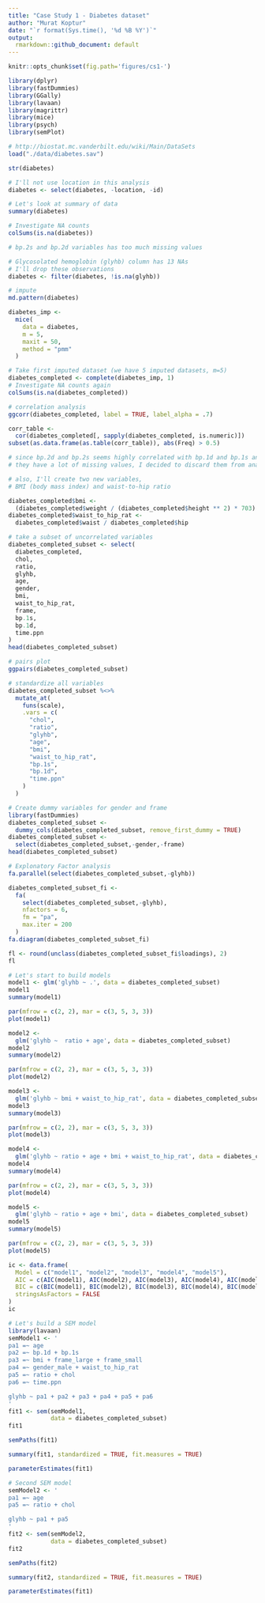 ```yaml
---
title: "Case Study 1 - Diabetes dataset"
author: "Murat Koptur"
date: "`r format(Sys.time(), '%d %B %Y')`"
output:
  rmarkdown::github_document: default
---
```


```r
knitr::opts_chunk$set(fig.path='figures/cs1-')
```

```r
library(dplyr)
library(fastDummies)
library(GGally)
library(lavaan)
library(magrittr)
library(mice)
library(psych)
library(semPlot)
```

```r
# http://biostat.mc.vanderbilt.edu/wiki/Main/DataSets
load("./data/diabetes.sav")
```

```r
str(diabetes)
```

```r
# I'll not use location in this analysis
diabetes <- select(diabetes, -location, -id)
```

```r
# Let's look at summary of data
summary(diabetes)
```

```r
# Investigate NA counts
colSums(is.na(diabetes))
```

```r
# bp.2s and bp.2d variables has too much missing values

# Glycosolated hemoglobin (glyhb) column has 13 NAs
# I'll drop these observations
diabetes <- filter(diabetes, !is.na(glyhb))
```

```r
# impute 
md.pattern(diabetes)
```

```r
diabetes_imp <-
  mice(
    data = diabetes,
    m = 5,
    maxit = 50,
    method = "pmm"
  )
```

```r
# Take first imputed dataset (we have 5 imputed datasets, m=5)
diabetes_completed <- complete(diabetes_imp, 1)
# Investigate NA counts again
colSums(is.na(diabetes_completed))
```

```r
# correlation analysis
ggcorr(diabetes_completed, label = TRUE, label_alpha = .7)
```

```r
corr_table <-
  cor(diabetes_completed[, sapply(diabetes_completed, is.numeric)])
subset(as.data.frame(as.table(corr_table)), abs(Freq) > 0.5)
```

```r
# since bp.2d and bp.2s seems highly correlated with bp.1d and bp.1s and 
# they have a lot of missing values, I decided to discard them from analysis 

# also, I'll create two new variables,
# BMI (body mass index) and waist-to-hip ratio

diabetes_completed$bmi <-
  (diabetes_completed$weight / (diabetes_completed$height ** 2) * 703)
diabetes_completed$waist_to_hip_rat <-
  diabetes_completed$waist / diabetes_completed$hip

# take a subset of uncorrelated variables
diabetes_completed_subset <- select(
  diabetes_completed,
  chol,
  ratio,
  glyhb,
  age,
  gender,
  bmi,
  waist_to_hip_rat,
  frame,
  bp.1s,
  bp.1d,
  time.ppn
)
head(diabetes_completed_subset)
```

```r
# pairs plot
ggpairs(diabetes_completed_subset)
```

```r
# standardize all variables
diabetes_completed_subset %<>%
  mutate_at(
    funs(scale),
    .vars = c(
      "chol",
      "ratio",
      "glyhb",
      "age",
      "bmi",
      "waist_to_hip_rat",
      "bp.1s",
      "bp.1d",
      "time.ppn"
    )
  )
```

```r
# Create dummy variables for gender and frame
library(fastDummies)
diabetes_completed_subset <-
  dummy_cols(diabetes_completed_subset, remove_first_dummy = TRUE)
diabetes_completed_subset <-
  select(diabetes_completed_subset,-gender,-frame)
head(diabetes_completed_subset)
```

```r
# Explonatory Factor analysis
fa.parallel(select(diabetes_completed_subset,-glyhb))
```

```r
diabetes_completed_subset_fi <-
  fa(
    select(diabetes_completed_subset,-glyhb),
    nfactors = 6,
    fm = "pa",
    max.iter = 200
  )
fa.diagram(diabetes_completed_subset_fi)
```

```r
fl <- round(unclass(diabetes_completed_subset_fi$loadings), 2)
fl
```

```r
# Let's start to build models
model1 <- glm('glyhb ~ .', data = diabetes_completed_subset)
model1
summary(model1)
```

```r
par(mfrow = c(2, 2), mar = c(3, 5, 3, 3))
plot(model1)
```

```r
model2 <-
  glm('glyhb ~  ratio + age', data = diabetes_completed_subset)
model2
summary(model2)

par(mfrow = c(2, 2), mar = c(3, 5, 3, 3))
plot(model2)
```

```r
model3 <-
  glm('glyhb ~ bmi + waist_to_hip_rat', data = diabetes_completed_subset)
model3
summary(model3)

par(mfrow = c(2, 2), mar = c(3, 5, 3, 3))
plot(model3)
```

```r
model4 <-
  glm('glyhb ~ ratio + age + bmi + waist_to_hip_rat', data = diabetes_completed_subset)
model4
summary(model4)

par(mfrow = c(2, 2), mar = c(3, 5, 3, 3))
plot(model4)
```

```r
model5 <-
  glm('glyhb ~ ratio + age + bmi', data = diabetes_completed_subset)
model5
summary(model5)

par(mfrow = c(2, 2), mar = c(3, 5, 3, 3))
plot(model5)
```

```r
ic <- data.frame(
  Model = c("model1", "model2", "model3", "model4", "model5"),
  AIC = c(AIC(model1), AIC(model2), AIC(model3), AIC(model4), AIC(model5)),
  BIC = c(BIC(model1), BIC(model2), BIC(model3), BIC(model4), BIC(model5)),
  stringsAsFactors = FALSE
)
ic
```

```r
# Let's build a SEM model
library(lavaan)
semModel1 <- '
pa1 =~ age
pa2 =~ bp.1d + bp.1s
pa3 =~ bmi + frame_large + frame_small
pa4 =~ gender_male + waist_to_hip_rat
pa5 =~ ratio + chol
pa6 =~ time.ppn

glyhb ~ pa1 + pa2 + pa3 + pa4 + pa5 + pa6
'
fit1 <- sem(semModel1,
            data = diabetes_completed_subset)
fit1
```

```r
semPaths(fit1)
```

```r
summary(fit1, standardized = TRUE, fit.measures = TRUE)
```

```r
parameterEstimates(fit1)
```

```r
# Second SEM model
semModel2 <- '
pa1 =~ age
pa5 =~ ratio + chol

glyhb ~ pa1 + pa5
'
fit2 <- sem(semModel2,
            data = diabetes_completed_subset)
fit2
```

```r
semPaths(fit2)
```

```r
summary(fit2, standardized = TRUE, fit.measures = TRUE)
```

```r
parameterEstimates(fit1)
```